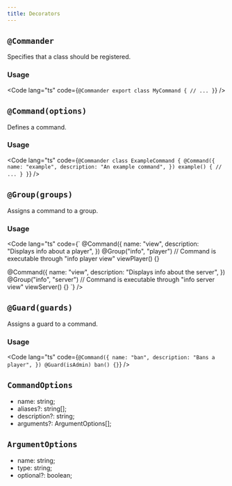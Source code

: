 ```yaml
---
title: Decorators
---
```



## `@Commander`

Specifies that a class should be registered.

### Usage

<Code lang="ts" code={`
@Commander
export class MyCommand {
    // ...
}
`} />

## `@Command(options)`

Defines a command.

### Usage

<Code lang="ts" code={`
@Commander
class ExampleCommand {
    @Command({
        name: "example",
        description: "An example command",
    })
    example() {
        // ...
    }
}
`} />

## `@Group(groups)`

Assigns a command to a group.

### Usage

<Code lang="ts" code={`
@Command({
    name: "view",
    description: "Displays info about a player",
})
@Group("info", "player")
// Command is executable through "info player view"
viewPlayer() {}

@Command({
    name: "view",
    description: "Displays info about the server",
})
@Group("info", "server")
// Command is executable through "info server view"
viewServer() {}
`} />

## `@Guard(guards)`

Assigns a guard to a command.

### Usage

<Code lang="ts" code={`
@Command({
    name: "ban",
    description: "Bans a player",
})
@Guard(isAdmin)
ban() {}
`} />

## `CommandOptions`

- name: string;
- aliases?: string[];
- description?: string;
- arguments?: ArgumentOptions[];

## `ArgumentOptions`

- name: string;
- type: string;
- optional?: boolean;